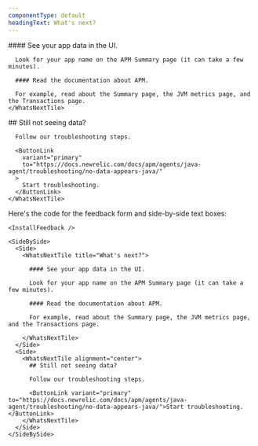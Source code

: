 ```yaml
---
componentType: default
headingText: What's next?
---
```


<InstallFeedback/>

<SideBySide>
  <Side>
    <WhatsNextTile title="What's next?">
      #### See your app data in the UI.

      Look for your app name on the APM Summary page (it can take a few minutes).

      #### Read the documentation about APM.

      For example, read about the Summary page, the JVM metrics page, and the Transactions page.
    </WhatsNextTile>
  </Side>

  <Side>
    <WhatsNextTile alignment="center">
      ## Still not seeing data?

      Follow our troubleshooting steps.

      <ButtonLink
        variant="primary"
        to="https://docs.newrelic.com/docs/apm/agents/java-agent/troubleshooting/no-data-appears-java/"
      >
        Start troubleshooting.
      </ButtonLink>
    </WhatsNextTile>
  </Side>
</SideBySide>

Here's the code for the feedback form and side-by-side text boxes:

```react
<InstallFeedback />

<SideBySide>
  <Side>
    <WhatsNextTile title="What's next?">

      #### See your app data in the UI.

      Look for your app name on the APM Summary page (it can take a few minutes).

      #### Read the documentation about APM.

      For example, read about the Summary page, the JVM metrics page, and the Transactions page.

    </WhatsNextTile> 
  </Side>
  <Side>
    <WhatsNextTile alignment="center">
      ## Still not seeing data?

      Follow our troubleshooting steps. 

      <ButtonLink variant="primary" to="https://docs.newrelic.com/docs/apm/agents/java-agent/troubleshooting/no-data-appears-java/">Start troubleshooting.</ButtonLink>
    </WhatsNextTile>
  </Side>
</SideBySide>
```
